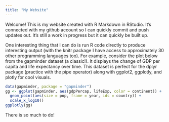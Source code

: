 ```yaml
---
title: "My Website"
---
```


Welcome! This is my website created with R Markdown in RStudio. It's connected with my github account so I can quickly commit and push updates out. It's still a work in progress but it can quickly be built up.   

One interesting thing that I can do is run R code directly to produce interesting output (with the knitr package I have access to approximately 30 other programming languages too). For example, consider the plot below from the gapminder dataset (a classic!). It displays the change of GDP per capita and life expectancy over time. This dataset is perfect for the dplyr package (practice with the pipe operator) along with ggplot2, ggplotly, and plotly for cool visuals. 

```r
data(gapminder, package = "gapminder")
gg <- ggplot(gapminder, aes(gdpPercap, lifeExp, color = continent)) +
  geom_point(aes(size = pop, frame = year, ids = country)) +
  scale_x_log10()
ggplotly(gg)
```

There is so much to do! 

